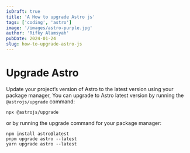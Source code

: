 ```yaml
---
isDraft: true
title: 'A How to upgrade Astro js'
tags: ['coding', 'astro']
image: '/images/astro-purple.jpg'
author: 'Rifky Alamsyah'
pubDate: 2024-01-24
slug: how-to-upgrade-astro-js
---
```


# Upgrade Astro

Update your project’s version of Astro to the latest version using your package manager, You can upgrade to Astro latest version by running the `@astrojs/upgrade` command:

```
npx @astrojs/upgrade
```

or by running the upgrade command for your package manager:

```
npm install astro@latest
pnpm upgrade astro --latest
yarn upgrade astro --latest
```
